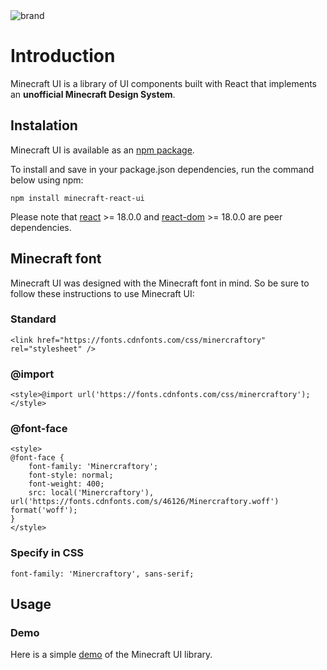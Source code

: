 <!-- MyComponent.stories.mdx -->


<Meta title="introduction" />

<img src="/images/brand.png" alt="brand" />

# Introduction

Minecraft UI is a library of UI components built with React that implements an **unofficial Minecraft Design System**.

## Instalation

Minecraft UI is available as an [npm package](https://www.npmjs.com/package/minecraft-react-ui).

To install and save in your package.json dependencies, run the command below using npm:

```
npm install minecraft-react-ui
```

Please note that [react](https://www.npmjs.com/package/react) >= 18.0.0 and [react-dom](https://www.npmjs.com/package/react-dom) >= 18.0.0 are peer dependencies.

## Minecraft font

Minecraft UI was designed with the Minecraft font in mind. So be sure to follow these instructions to use Minecraft UI:

### Standard

```
<link href="https://fonts.cdnfonts.com/css/minercraftory" rel="stylesheet" />
```

### @import

```
<style>@import url('https://fonts.cdnfonts.com/css/minercraftory');</style>
```

### @font-face

```
<style>
@font-face {
    font-family: 'Minercraftory';
    font-style: normal;
    font-weight: 400;
    src: local('Minercraftory'), url('https://fonts.cdnfonts.com/s/46126/Minercraftory.woff') format('woff');
}
</style>
```

### Specify in CSS

```
font-family: 'Minercraftory', sans-serif;
```

## Usage

### Demo

Here is a simple <a href="https://codesandbox.io/s/jovial-maxwell-g3oo21?file=/src/styles.css" target="_blank">demo</a> of the Minecraft UI library.
